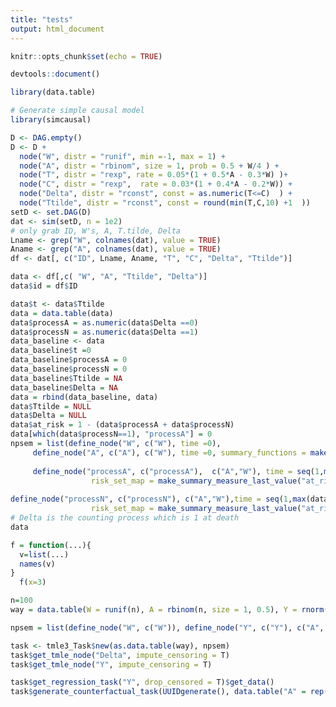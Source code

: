 ```yaml
---
title: "tests"
output: html_document
---
```


```r
knitr::opts_chunk$set(echo = TRUE)
```


```r

devtools::document()

```


```r
library(data.table)

# Generate simple causal model
library(simcausal)

D <- DAG.empty()
D <- D +
  node("W", distr = "runif", min =-1, max = 1) +
  node("A", distr = "rbinom", size = 1, prob = 0.5 + W/4 ) +
  node("T", distr = "rexp", rate = 0.05*(1 + 0.5*A - 0.3*W) )+
  node("C", distr = "rexp",  rate = 0.03*(1 + 0.4*A - 0.2*W)) +
  node("Delta", distr = "rconst", const = as.numeric(T<=C)  ) +
  node("Ttilde", distr = "rconst", const = round(min(T,C,10) +1  ))
setD <- set.DAG(D)
dat <- sim(setD, n = 1e2)
# only grab ID, W's, A, T.tilde, Delta
Lname <- grep("W", colnames(dat), value = TRUE)
Aname <- grep("A", colnames(dat), value = TRUE)
df <- dat[, c("ID", Lname, Aname, "T", "C", "Delta", "Ttilde")]

data <- df[,c( "W", "A", "Ttilde", "Delta")]
data$id = df$ID

data$t <- data$Ttilde 
data = data.table(data)
data$processA = as.numeric(data$Delta ==0)
data$processN = as.numeric(data$Delta ==1)
data_baseline <- data
data_baseline$t =0
data_baseline$processA = 0
data_baseline$processN = 0
data_baseline$Ttilde = NA
data_baseline$Delta = NA
data = rbind(data_baseline, data)
data$Ttilde = NULL
data$Delta = NULL
data$at_risk = 1 - (data$processA + data$processN)
data[which(data$processN==1), "processA"] = 0
npsem = list(define_node("W", c("W"), time =0), 
     define_node("A", c("A"), c("W"), time =0, summary_functions = make_summary_measure_baseline(c("W"))),
     
     define_node("processA", c("processA"),  c("A","W"), time = seq(1,max(data$t)), summary_functions = make_summary_measure_baseline(c("A", "W")),
                  risk_set_map = make_summary_measure_last_value("at_risk", strict_past  = T), missing_row_implies_not_at_risk = F),
     
define_node("processN", c("processN"), c("A","W"),time = seq(1,max(data$t)), summary_functions = make_summary_measure_baseline(c("A", "W")),
                  risk_set_map = make_summary_measure_last_value("at_risk", strict_past = T), missing_row_implies_not_at_risk = F))
# Delta is the counting process which is 1 at death
data
```

```r

f = function(...){
  v=list(...)
  names(v)
}
  f(x=3)
```

```r
n=100
way = data.table(W = runif(n), A = rbinom(n, size = 1, 0.5), Y = rnorm(n), Delta =rbinom(n, size = 1, 0.5) )

```

```r
npsem = list(define_node("W", c("W")), define_node("Y", c("Y"), c("A", "W"), censoring_node = define_node("Delta", "Delta") ), define_node("A", c("A"), c("W")), define_node("Delta", "Delta"))

task <- tmle3_Task$new(as.data.table(way), npsem)
task$get_tmle_node("Delta", impute_censoring = T)
task$get_tmle_node("Y", impute_censoring = T)

task$get_regression_task("Y", drop_censored = T)$get_data()
task$generate_counterfactual_task(UUIDgenerate(), data.table("A" = rep(1,n)))$data
```

